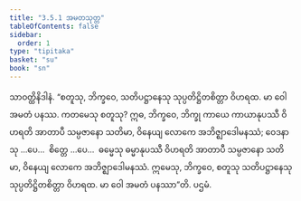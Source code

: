 ```yaml
---
title: "3.5.1 အမတသုတ္တ"
tableOfContents: false
sidebar:
  order: 1
type: "tipitaka"
basket: "su"
book: "sn"
---
```



<DynamicBreadcrumb />

<Division number="407" book="sn" e="ch" v="18" p="339">

<Paragraph number="939" book="sn">
သာဝတ္ထိနိဒါနံ. “စတူသု, ဘိက္ခဝေ, သတိပဋ္ဌာနေသု သုပ္ပတိဋ္ဌိတစိတ္တာ ဝိဟရထ. မာ ဝေါ အမတံ ပနဿ. ကတမေသု စတူသု? ဣဓ, ဘိက္ခဝေ, ဘိက္ခု ကာယေ ကာယာနုပဿီ ဝိဟရတိ အာတာပီ သမ္ပဇာနော သတိမာ, ဝိနေယျ လောကေ အဘိဇ္ဈာဒေါမနဿံ; ဝေဒနာသု …ပေ…  စိတ္တေ …ပေ…  ဓမ္မေသု ဓမ္မာနုပဿီ ဝိဟရတိ အာတာပီ သမ္ပဇာနော သတိမာ, ဝိနေယျ လောကေ အဘိဇ္ဈာဒေါမနဿံ. ဣမေသု, ဘိက္ခဝေ, စတူသု သတိပဋ္ဌာနေသု သုပ္ပတိဋ္ဌိတစိတ္တာ ဝိဟရထ. မာ ဝေါ အမတံ ပနဿာ”တိ.

</Paragraph>
</Division>

<Paragraph number="940" type="center" book="sn">
ပဌမံ.
</Paragraph>